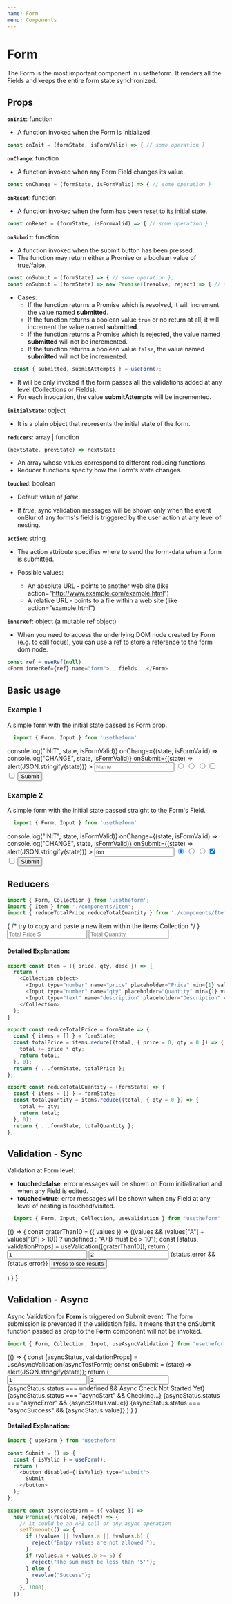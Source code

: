 ---
name: Form
menu: Components
---


# **Form**
The Form is the most important component in usetheform. It renders all the Fields and keeps the entire form state synchronized.

## Props

**`onInit`**: function

- A function invoked when the Form is initialized.

```javascript
const onInit = (formState, isFormValid) => { // some operation }
```

**`onChange`**: function

- A function invoked when any Form Field changes its value.

```javascript
const onChange = (formState, isFormValid) => { // some operation }
```

**`onReset`**: function

- A function invoked when the form has been reset to its initial state.

```javascript
const onReset = (formState, isFormValid) => { // some operation }
```

**`onSubmit`**: function

- A function invoked when the submit button has been pressed. 
- The function may return either a Promise or a boolean value of true/false.

```js
const onSubmit = (formState) => { // some operation };
const onSubmit = (formState) => new Promise((resolve, reject) => { // some async operation  });
```

- Cases:
  * If the function returns a Promise which is resolved, it will increment the value named **submitted**.
  * If the function returns a boolean value `true` or no return at all, it will increment the value named **submitted**.
  * If the function returns a Promise which is rejected, the value named **submitted** will not be incremented.
  * If the function returns a boolean value `false`, the value named **submitted** will not be incremented.

```js
  const { submitted, submitAttempts } = useForm();
```

- It will be only invoked if the form passes all the validations added at any level (Collections or Fields).
- For each invocation, the value **submitAttempts** will be incremented.

**`initialState`**: object

- It is a plain object that represents the initial state of the form.

**`reducers`**: array | function

```javascript
(nextState, prevState) => nextState
```

- An array whose values correspond to different reducing functions.
- Reducer functions specify how the Form's state changes.

**`touched`**: boolean

- Default value of *false*. 

- If *true*, sync validation messages will be shown only when the event onBlur of any forms's field is triggered by the user action at any level of nesting.

**`action`**: string

- The action attribute specifies where to send the form-data when a form is submitted.

- Possible values:
  * An absolute URL - points to another web site (like action="http://www.example.com/example.html")
  * A relative URL - points to a file within a web site (like action="example.html")

**`innerRef`**: object (a mutable ref object)

- When you need to access the underlying DOM node created by Form (e.g. to call focus), you can use a ref to store a reference to the form dom node.

```javascript
const ref = useRef(null)
<Form innerRef={ref} name="form">...fields...</Form>
```

## Basic usage

### Example 1

A simple form with the initial state passed as Form prop.

```javascript
  import { Form, Input } from 'usetheform'
```

<Playground>
  <Form
    initialState={{ name: "foo", gender: "M", option1: true }}
    onInit={(state, isFormValid) => console.log("INIT", state, isFormValid)}
    onChange={(state, isFormValid) => console.log("CHANGE", state, isFormValid)}
    onSubmit={(state) => alert(JSON.stringify(state))}
  >
    <Input type="text" name="name" placeholder="Name" />
    <Input type="radio" name="gender" value="M" placeholder="M" />
    <Input type="radio" name="gender" value="F" placeholder="F" />
    <Input type="radio" name="gender" value="Other" placeholder="Other" />
    <Input type="checkbox" name="option1" placeholder="Option 1" />
    <Input type="checkbox" name="option2" placeholder="Option 2" />
    <button type="submit">Submit</button>
  </Form>
</Playground>

### Example 2

A simple form with the initial state passed straight to the Form's Field.

```javascript
  import { Form, Input } from 'usetheform'
```
<Playground>
  <Form
    onInit={(state, isFormValid) => console.log("INIT", state, isFormValid)}
    onChange={(state, isFormValid) => console.log("CHANGE", state, isFormValid)}
    onSubmit={(state) => alert(JSON.stringify(state))}
  >
    <Input type="text" name="name" value="foo" placeholder="Name" />
    <Input type="radio" name="gender" value="M" checked placeholder="M" />
    <Input type="radio" name="gender" value="F" placeholder="F" />
    <Input type="radio" name="gender" value="Other" placeholder="Other" />
    <Input type="checkbox" name="option1" checked placeholder="Option 1" />
    <Input type="checkbox" name="option2" placeholder="Option 2" />
    <button type="submit">Submit</button>
  </Form>
</Playground>

## Reducers

```javascript
import { Form, Collection } from 'usetheform';
import { Item } from './components/Item';
import { reduceTotalPrice,reduceTotalQuantity } from './components/Item/utils';
```
<Playground>
  <Form reducers={[reduceTotalPrice, reduceTotalQuantity]}>
    <Collection array name="items">
      <Item price={5} desc="White Shoes" />
      <Item price={3} desc="Red Bag" /> 
      <Item price={6} desc="Blue Trouser" />
      { /* try to copy and paste a new item within the items Collection */ }
    </Collection>
    <Input type="number" name="totalPrice" readOnly placeholder="Total Price $" />
    <Input type="number" name="totalQuantity" readOnly placeholder="Total Quantity" />
  </Form>
</Playground>

#### Detailed Explanation:

```javascript
export const Item = ({ price, qty, desc }) => {
  return (
    <Collection object>
      <Input type="number" name="price" placeholder="Price" min={1} value={price} />
      <Input type="number" name="qty" placeholder="Quantity" min={1} value={qty} />
      <Input type="text" name="description" placeholder="Description" value={desc} />
    </Collection>
  );
}

export const reduceTotalPrice = formState => {
  const { items = [] } = formState;
  const totalPrice = items.reduce((total, { price = 0, qty = 0 }) => {
    total += price * qty;
    return total;
  }, 0);
  return { ...formState, totalPrice };
};

export const reduceTotalQuantity = (formState) => { 
  const { items = [] } = formState;
  const totalQuantity = items.reduce((total, { qty = 0 }) => {
    total += qty;
    return total;
  }, 0);
  return { ...formState, totalQuantity };
}; 
```

## Validation - Sync

Validation at Form level:

- **touched=false**: error messages will be shown on Form initialization and when any Field is edited.
- **touched=true**: error messages will be shown when any Field at any level of nesting is touched/visited.

```javascript
  import { Form, Input, Collection, useValidation } from 'usetheform'
```

<Playground>
{() => {
    const graterThan10 = ({ values }) => ((values && (values["A"] + values["B"] > 10)) ? undefined : "A+B must be > 10");
    const [status, validationProps] = useValidation([graterThan10]);
    return (
      <Form touched {...validationProps}>
        <Collection object name="values" >
          <Input type="number" name="A" placeholder="Number A" value="1" />
          <Input type="number" name="B" placeholder="Number B" value="2" />
        </Collection>
        {status.error && <label>{status.error}</label>}
        <button type="submit">Press to see results</button>
      </Form>
    )
  }
}
</Playground>

## Validation - Async

Async Validation for **Form** is triggered on Submit event. The form submission is prevented if the validation fails.
It means that the onSubmit function passed as prop to the **Form** component will not be invoked.

```javascript
import { Form, Collection, Input, useAsyncValidation } from 'usetheform';
```

<Playground>
{() => {
    const [asyncStatus, validationProps] = useAsyncValidation(asyncTestForm);
    const onSubmit = (state) => alert(JSON.stringify(state));
    return (
      <Form onSubmit={onSubmit} {...validationProps}>
        <Collection object name="values">
          <Input type="number" name="a" placeholder="Number A" value="1" />
          <Input type="number" name="b" placeholder="Number B" value="2" />
        </Collection>
        {asyncStatus.status === undefined && <label>Async Check Not Started Yet</label>}
        {asyncStatus.status === "asyncStart" && <label>Checking...</label>}
        {asyncStatus.status === "asyncError" && <label>{asyncStatus.value}</label>}
        {asyncStatus.status === "asyncSuccess" && <label>{asyncStatus.value}</label>}
        <Submit />
      </Form>
    )
  }
}
</Playground>

#### Detailed Explanation:

```javascript
import { useForm } from 'usetheform'

const Submit = () => {
  const { isValid } = useForm();
  return (
    <button disabled={!isValid} type="submit">
      Submit
    </button>
  );
};

export const asyncTestForm = ({ values }) =>
  new Promise((resolve, reject) => {
    // it could be an API call or any async operation
    setTimeout(() => {
      if (!values || !values.a || !values.b) {
        reject("Emtpy values are not allowed ");
      }
      if (values.a + values.b >= 5) {
        reject("The sum must be less than '5'");
      } else {
        resolve("Success");
      }
    }, 1000);
  });
```
